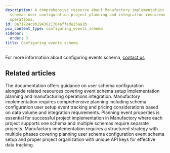 ```yaml
---
description: A comprehensive resource about Manufactory implementation detailing event
  schemas user configuration project planning and integration requirements for manufacturing
  operations.
id: 0a71724c9b1943621704affede25aa2b
pcx_content_type: configuring_events_schema
sidebar:
  order: 3
title: Configuring events schema
---
```


For more information about configuring events schema, <a href="https://tallyfy.com/amit/">contact us</a>


## Related articles
<CardGrid>
<LinkTitleCard header="<b>Implementation > Configuring user schema</b>" href="/products/manufactory/implementation/configuring_users_schema/" > The documentation offers guidance on user schema configuration alongside related resources covering event schema setup implementation planning and manufacturing operations integration. </LinkTitleCard>
<LinkTitleCard header="<b>Implementation > Planning</b>" href="/products/manufactory/implementation/planning/" > Manufactory implementation requires comprehensive planning including schema configuration user setup event tracking and pricing considerations based on data volume and integration requirements. </LinkTitleCard>
<LinkTitleCard header="<b>Manufactory > Events</b>" href="/products/manufactory/events/" > Planning event properties is essential for successful project implementation in Manufactory where each project supports one schema and multiple schemas require separate projects. </LinkTitleCard>
<LinkTitleCard header="<b>Manufactory > Implementation</b>" href="/products/manufactory/implementation/" > Manufactory implementation requires a structured strategy with multiple phases covering planning user schema configuration event schema setup and proper project organization with unique API keys for effective data tracking. </LinkTitleCard>
</CardGrid>